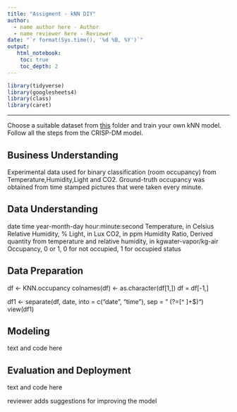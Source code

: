 ---
title: "Assigment - kNN DIY"
author:
  - name author here - Author
  - name reviewer here - Reviewer
date: "`r format(Sys.time(), '%d %B, %Y')`"
output:
   html_notebook:
    toc: true
    toc_depth: 2
---


```{r}
library(tidyverse)
library(googlesheets4)
library(class)
library(caret)
```

---

Choose a suitable dataset from [this](https://github.com/HAN-M3DM-Data-Mining/assignments/tree/master/datasets) folder and train  your own kNN model. Follow all the steps from the CRISP-DM model.


## Business Understanding
Experimental data used for binary classification (room occupancy) from Temperature,Humidity,Light and CO2. Ground-truth occupancy was obtained from time stamped pictures that were taken every minute.

## Data Understanding
date time year-month-day hour:minute:second
Temperature, in Celsius
Relative Humidity, %
Light, in Lux
CO2, in ppm
Humidity Ratio, Derived quantity from temperature and relative humidity, in kgwater-vapor/kg-air
Occupancy, 0 or 1, 0 for not occupied, 1 for occupied status

## Data Preparation
df <- KNN.occupancy
colnames(df) <- as.character(df[1,])
df = df[-1,]

df1 <- separate(df, date, into = c("date", "time"), sep = " (?=[^ ]+$)")
view(df1)

## Modeling
text and code here

## Evaluation and Deployment
text and code here

reviewer adds suggestions for improving the model